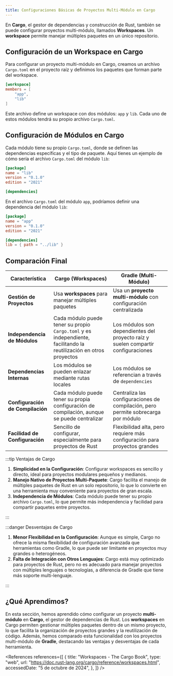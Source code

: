 ```yaml
---
title: Configuraciones Básicas de Proyectos Multi-Módulo en Cargo
---
```


En **Cargo**, el gestor de dependencias y construcción de Rust, también se puede configurar proyectos multi-módulo, llamados **Workspaces**. Un **workspace** permite manejar múltiples paquetes en un único repositorio.

## Configuración de un Workspace en Cargo

Para configurar un proyecto multi-módulo en Cargo, creamos un archivo `Cargo.toml` en el proyecto raíz y definimos los paquetes que forman parte del workspace.

```toml showLineNumbers title="Cargo.toml"
[workspace]
members = [
    "app",
    "lib"
]
```

Este archivo define un workspace con dos módulos: `app` y `lib`. Cada uno de estos módulos tendrá su propio archivo `Cargo.toml`.

## Configuración de Módulos en Cargo

Cada módulo tiene su propio `Cargo.toml`, donde se definen las dependencias específicas y el tipo de paquete. Aquí tienes un ejemplo de cómo sería el archivo `Cargo.toml` del módulo `lib`:

```toml showLineNumbers title="lib/Cargo.toml"
[package]
name = "lib"
version = "0.1.0"
edition = "2021"

[dependencies]
```

En el archivo `Cargo.toml` del módulo `app`, podríamos definir una dependencia del módulo `lib`:

```toml showLineNumbers title="app/Cargo.toml"
[package]
name = "app"
version = "0.1.0"
edition = "2021"

[dependencies]
lib = { path = "../lib" }
```

## Comparación Final

| **Característica**               | **Cargo (Workspaces)**                                                                                             | **Gradle (Multi-Módulo)**                                                         |
|----------------------------------|--------------------------------------------------------------------------------------------------------------------|-----------------------------------------------------------------------------------|
| **Gestión de Proyectos**         | Usa **workspaces** para manejar múltiples paquetes                                                                 | Usa un **proyecto multi-módulo** con configuración centralizada                   |
| **Independencia de Módulos**     | Cada módulo puede tener su propio `Cargo.toml` y es independiente, facilitando la reutilización en otros proyectos | Los módulos son dependientes del proyecto raíz y suelen compartir configuraciones |
| **Dependencias Internas**        | Los módulos se pueden enlazar mediante rutas locales                                                               | Los módulos se referencian a través de `dependencies`                             |
| **Configuración de Compilación** | Cada módulo puede tener su propia configuración de compilación, aunque se puede centralizar                        | Centraliza las configuraciones de compilación, pero permite sobrecarga por módulo |
| **Facilidad de Configuración**   | Sencillo de configurar, especialmente para proyectos de Rust                                                       | Flexibilidad alta, pero requiere más configuración para proyectos grandes         |

:::tip Ventajas de Cargo

1. **Simplicidad en la Configuración**: Configurar workspaces es sencillo y directo, ideal para proyectos modulares pequeños y medianos.
2. **Manejo Nativo de Proyectos Multi-Paquete**: Cargo facilita el manejo de múltiples paquetes de Rust en un solo repositorio, lo que lo convierte en una herramienta muy conveniente para proyectos de gran escala.
3. **Independencia de Módulos**: Cada módulo puede tener su propio archivo `Cargo.toml`, lo que permite más independencia y facilidad para compartir paquetes entre proyectos.

:::

:::danger Desventajas de Cargo

1. **Menor Flexibilidad en la Configuración**: Aunque es simple, Cargo no ofrece la misma flexibilidad de configuración avanzada que herramientas como Gradle, lo que puede ser limitante en proyectos muy grandes o heterogéneos.
2. **Falta de Integración con Otros Lenguajes**: Cargo está muy optimizado para proyectos de Rust, pero no es adecuado para manejar proyectos con múltiples lenguajes o tecnologías, a diferencia de Gradle que tiene más soporte multi-lenguaje.

:::

## ¿Qué Aprendimos?

En esta sección, hemos aprendido cómo configurar un proyecto **multi-módulo** en **Cargo**, el gestor de dependencias de Rust. Los **workspaces** en Cargo permiten gestionar múltiples paquetes dentro de un mismo proyecto, lo que facilita la organización de proyectos grandes y la reutilización de código. Además, hemos comparado esta funcionalidad con los proyectos multi-módulo de **Gradle**, destacando las ventajas y desventajas de cada herramienta.

<References references={[
    {
        title: "Workspaces - The Cargo Book",
        type: "web",
        url: "https://doc.rust-lang.org/cargo/reference/workspaces.html",
        accessedDate: "5 de octubre de 2024",
    },
]} />